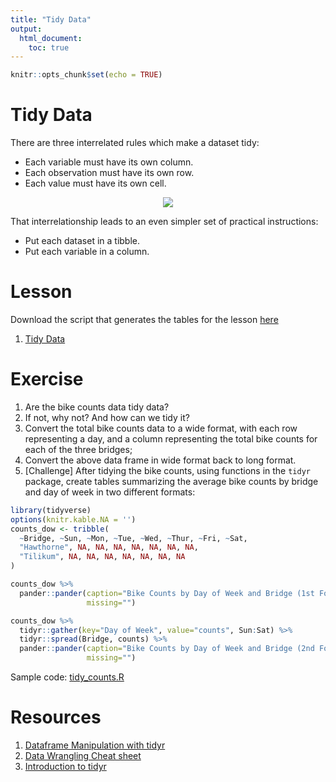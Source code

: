 ```yaml
---
title: "Tidy Data"
output: 
  html_document:
    toc: true
---
```


```r
knitr::opts_chunk$set(echo = TRUE)
```

# Tidy Data
There are three interrelated rules which make a dataset tidy:

- Each variable must have its own column.
- Each observation must have its own row.
- Each value must have its own cell.

<center><img src="http://r4ds.had.co.nz/images/tidy-1.png"></center>

That interrelationship leads to an even simpler set of practical instructions:

- Put each dataset in a tibble.
- Put each variable in a column.

# Lesson
Download the script that generates the tables for the lesson [here](https://raw.githubusercontent.com/cities/datascience2018/master/code/tidy_data.R)

1. [Tidy Data](http://cities.github.io/datascience/tidy-data.html)

# Exercise
1. Are the bike counts data tidy data?
1. If not, why not? And how can we tidy it?
1. Convert the total bike counts data to a wide format, with each row representing a day, and a column representing the total bike counts for each of the three bridges;
1. Convert the above data frame in wide format back to long format. 
1. [Challenge] After tidying the bike counts, using functions in the `tidyr` package, create tables summarizing the average bike counts by bridge and day of week in two different formats:


```r
library(tidyverse)
options(knitr.kable.NA = '')
counts_dow <- tribble(
  ~Bridge, ~Sun, ~Mon, ~Tue, ~Wed, ~Thur, ~Fri, ~Sat,
  "Hawthorne", NA, NA, NA, NA, NA, NA, NA,
  "Tilikum", NA, NA, NA, NA, NA, NA, NA
) 

counts_dow %>% 
  pander::pander(caption="Bike Counts by Day of Week and Bridge (1st Format)",
                 missing="")
```

```r
counts_dow %>% 
  tidyr::gather(key="Day of Week", value="counts", Sun:Sat) %>% 
  tidyr::spread(Bridge, counts) %>% 
  pander::pander(caption="Bike Counts by Day of Week and Bridge (2nd Format)",
                 missing="")
```

Sample code: [tidy_counts.R](code/tidy_counts.R)

# Resources
1. [Dataframe Manipulation with tidyr](http://swcarpentry.github.io/r-novice-gapminder/14-tidyr/)
1. [Data Wrangling Cheat sheet](https://www.rstudio.com/wp-content/uploads/2015/02/data-wrangling-cheatsheet.pdf)
1. [Introduction to tidyr](https://cran.r-project.org/web/packages/tidyr/vignettes/tidy-data.html)